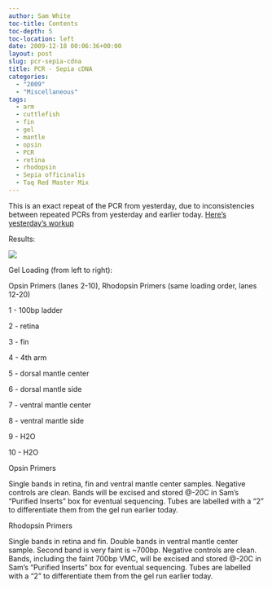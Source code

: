 ```yaml
---
author: Sam White
toc-title: Contents
toc-depth: 5
toc-location: left
date: 2009-12-18 00:06:36+00:00
layout: post
slug: pcr-sepia-cdna
title: PCR - Sepia cDNA
categories:
  - "2009"
  - "Miscellaneous"
tags:
  - arm
  - cuttlefish
  - fin
  - gel
  - mantle
  - opsin
  - PCR
  - retina
  - rhodopsin
  - Sepia officinalis
  - Taq Red Master Mix
---
```


This is an exact repeat of the PCR from yesterday, due to inconsistencies between repeated PCRs from yesterday and earlier today. [Here's yesterday's workup](https://eagle.fish.washington.edu/Arabidopsis/Notebook%20Workup%20Files/20091215-02.jpg)

Results:

![](https://eagle.fish.washington.edu/Arabidopsis/20091217-01.jpg)

Gel Loading (from left to right):

Opsin Primers (lanes 2-10), Rhodopsin Primers (same loading order, lanes 12-20)

1 - 100bp ladder

2 - retina

3 - fin

4 - 4th arm

5 - dorsal mantle center

6 - dorsal mantle side

7 - ventral mantle center

8 - ventral mantle side

9 - H2O

10 - H2O

Opsin Primers

Single bands in retina, fin and ventral mantle center samples. Negative controls are clean. Bands will be excised and stored @-20C in Sam's "Purified Inserts" box for eventual sequencing. Tubes are labelled with a "2" to differentiate them from the gel run earlier today.

Rhodopsin Primers

Single bands in retina and fin. Double bands in ventral mantle center sample. Second band is very faint is ~700bp. Negative controls are clean. Bands, including the faint 700bp VMC, will be excised and stored @-20C in Sam's "Purified Inserts" box for eventual sequencing. Tubes are labelled with a "2" to differentiate them from the gel run earlier today.
